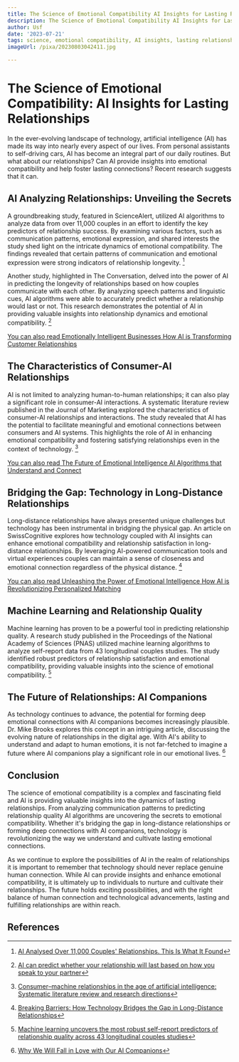 ```yaml
---
title: The Science of Emotional Compatibility AI Insights for Lasting Relationships
description: The Science of Emotional Compatibility AI Insights for Lasting Relationships
author: Usf
date: '2023-07-21'
tags: science, emotional compatibility, AI insights, lasting relationships
imageUrl: /pixa/20230803042411.jpg

---
```

# The Science of Emotional Compatibility: AI Insights  for Lasting Relationships

In the ever-evolving landscape of  technology, artificial  intelligence (AI)  has made its way into nearly every aspect of our lives. From  personal assistants to self-driving  cars, AI has become an integral  part of our daily routines. But what about our relationships? Can  AI provide insights into emotional compatibility and help foster lasting connections? Recent research suggests that it can.

## AI Analyzing Relationships: Unveiling the Secrets

A groundbreaking study, featured in ScienceAlert, utilized AI algorithms to analyze data from over 11,000 couples in an effort to identify the key predictors of  relationship success. By examining various factors, such as communication patterns, emotional expression, and  shared interests the study  shed light  on  the intricate dynamics of emotional compatibility. The findings revealed that certain patterns  of communication and emotional  expression were strong indicators of  relationship  longevity. [^1^]

Another study, highlighted in The Conversation,  delved into the power of AI  in predicting the longevity of relationships  based on how couples communicate  with each other. By analyzing speech patterns  and linguistic cues, AI  algorithms  were able to accurately predict whether  a relationship  would last or not. This research demonstrates the potential  of AI in providing valuable insights into relationship dynamics and emotional compatibility. [^2^]

[You can also read Emotionally Intelligent Businesses How AI is Transforming Customer Relationships](Emotionally%20Intelligent%20Businesses%20How%20AI%20is%20Transforming%20Customer%20Relationships)


## The Characteristics of Consumer-AI Relationships

AI is not limited to analyzing human-to-human relationships; it can also play a significant  role in consumer-AI interactions. A systematic literature review  published in the Journal of Marketing explored the characteristics of consumer-AI relationships and interactions. The study revealed that AI has the potential to facilitate meaningful and emotional connections  between consumers and  AI systems.  This highlights the role  of  AI in  enhancing emotional compatibility  and fostering  satisfying relationships even in the  context of technology. [^3^]

[You can also read  The Future of Emotional  Intelligence AI Algorithms that Understand and  Connect](The%20Future%20of%20Emotional%20Intelligence%20AI%20Algorithms%20that%20Understand%20and%20Connect)


## Bridging the Gap: Technology in Long-Distance Relationships

Long-distance relationships  have always presented unique challenges but technology has been  instrumental in bridging the  physical gap. An  article on SwissCognitive explores  how technology coupled with AI insights can  enhance emotional compatibility and relationship satisfaction in long-distance relationships. By leveraging AI-powered communication tools and  virtual experiences couples  can maintain a sense of closeness and emotional connection regardless of the physical distance. [^4^]

[You can also read Unleashing the Power of Emotional Intelligence How AI is Revolutionizing Personalized Matching](Unleashing%20the%20Power%20of%20Emotional%20Intelligence%20How%20AI%20is%20Revolutionizing%20Personalized%20Matching)


## Machine Learning and Relationship Quality

Machine learning has proven to be  a powerful tool in predicting relationship quality. A research study published in  the Proceedings of the National Academy of Sciences (PNAS) utilized machine learning algorithms to analyze self-report data from 43 longitudinal couples studies. The study  identified robust predictors of relationship satisfaction and emotional compatibility, providing valuable insights into the science of emotional compatibility.  [^5^]

## The Future of Relationships: AI Companions

As technology continues to advance, the potential for forming deep  emotional connections with AI companions becomes increasingly  plausible. Dr. Mike Brooks  explores this concept in an intriguing  article, discussing the evolving nature of relationships in the digital age. With AI's ability to understand and adapt to human emotions, it is not far-fetched to imagine a future where AI companions play a significant  role in  our emotional lives. [^6^]

## Conclusion

The science of emotional compatibility is a complex and fascinating field and AI is providing valuable  insights into the dynamics of lasting relationships. From analyzing communication patterns to predicting relationship  quality AI algorithms are uncovering the secrets  to emotional compatibility. Whether it's bridging the gap in long-distance relationships or forming deep connections with AI companions, technology is revolutionizing the way we understand and cultivate lasting emotional connections.

As we continue to explore  the possibilities of AI in the  realm of relationships it is important to  remember that technology should never replace genuine human connection. While AI can provide insights and enhance emotional compatibility, it is ultimately up to individuals to nurture and cultivate their relationships. The future holds exciting possibilities,  and with the right balance of human connection and technological advancements, lasting  and fulfilling relationships are within  reach.

## References

[^1^]: [AI Analysed Over 11,000 Couples' Relationships. This Is What  It Found](https://www.sciencealert.com/ai-analysed-over-11-000-couples-relationships-this-is-what-it-found)
[^2^]: [AI can predict whether your relationship will last based on how you speak to your partner](https://theconversation.com/ai-can-predict-whether-your-relationship-will-last-based-on-how-you-speak-to-your-partner-81420)
[^3^]: [Consumer–machine  relationships in the age of artificial  intelligence: Systematic literature  review and research directions](https://onlinelibrary.wiley.com/doi/10.1002/mar.21853)
[^4^]: [Breaking Barriers: How Technology Bridges the Gap in Long-Distance  Relationships](https://swisscognitive.ch/2023/06/29/breaking-barriers-how-technology-bridges-the-gap-in-long-distance-relationships/)
[^5^]: [Machine  learning uncovers the most robust self-report predictors of relationship quality across 43 longitudinal couples studies](https://www.pnas.org/doi/10.1073/pnas.1917036117)
[^6^]: [Why We Will Fall in Love with Our AI Companions](https://www.drmikebrooks.com/why-we-will-fall-in-love-with-our-ai-companions/)
